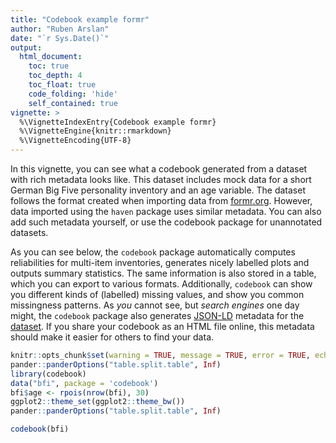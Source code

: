 ```yaml
---
title: "Codebook example formr"
author: "Ruben Arslan"
date: "`r Sys.Date()`"
output:
  html_document:
    toc: true
    toc_depth: 4
    toc_float: true
    code_folding: 'hide'
    self_contained: true
vignette: >
  %\VignetteIndexEntry{Codebook example formr}
  %\VignetteEngine{knitr::rmarkdown}
  %\VignetteEncoding{UTF-8}
---
```



In this vignette, you can see what a codebook generated from a dataset with rich
metadata looks like. This dataset includes mock data for a short German Big Five 
personality inventory and an age variable. The dataset follows the format created
when importing data from [formr.org](https://formr.org). However, data imported
using the `haven` package uses similar metadata. You can also add such metadata
yourself, or use the codebook package for unannotated datasets.

As you can see below, the `codebook` package automatically computes reliabilities
for multi-item inventories, generates nicely labelled plots and outputs summary statistics.
The same information is also stored in a table, which you can export to various formats.
Additionally, `codebook` can show you different kinds of (labelled) missing values, and show you common 
missingness patterns.
As _you_ cannot see, but _search engines_ one day might, the `codebook` package also
generates [JSON-LD](https://json-ld.org/) metadata for the [dataset](https://developers.google.com/search/docs/data-types/dataset). If you share
your codebook as an HTML file online, this metadata should make it easier for others
to find your data.

```r
knitr::opts_chunk$set(warning = TRUE, message = TRUE, error = TRUE, echo = FALSE)
pander::panderOptions("table.split.table", Inf)
library(codebook)
data("bfi", package = 'codebook')
bfi$age <- rpois(nrow(bfi), 30)
ggplot2::theme_set(ggplot2::theme_bw())
pander::panderOptions("table.split.table", Inf)
```

```r
codebook(bfi)
```
